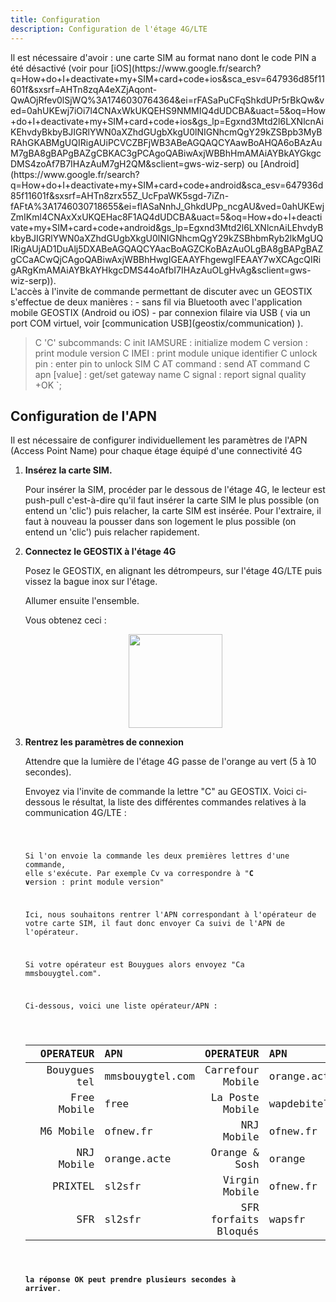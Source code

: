 ```yaml
---
title: Configuration
description: Configuration de l'étage 4G/LTE
---
```



<Aside type="note" title="Avant de commencer">
  Il est nécessaire d'avoir : une carte SIM au format nano dont le code PIN a été désactivé (voir pour [iOS](https://www.google.fr/search?q=How+do+I+deactivate+my+SIM+card+code+ios&sca_esv=647936d85f11601f&sxsrf=AHTn8zqA4eXZjAqont-QwAOjRfev0lSjWQ%3A1746030764364&ei=rFASaPuCFqShkdUPr5rBkQw&ved=0ahUKEwj7iOi7l4CNAxWkUKQEHS9NMMIQ4dUDCBA&uact=5&oq=How+do+I+deactivate+my+SIM+card+code+ios&gs_lp=Egxnd3Mtd2l6LXNlcnAiKEhvdyBkbyBJIGRlYWN0aXZhdGUgbXkgU0lNIGNhcmQgY29kZSBpb3MyBRAhGKABMgUQIRigAUiPCVCZBFjWB3ABeAGQAQCYAawBoAHQA6oBAzAuM7gBA8gBAPgBAZgCBKAC3gPCAgoQABiwAxjWBBhHmAMAiAYBkAYGkgcDMS4zoAf7B7IHAzAuM7gH2QM&sclient=gws-wiz-serp) ou [Android](https://www.google.fr/search?q=How+do+I+deactivate+my+SIM+card+code+android&sca_esv=647936d85f11601f&sxsrf=AHTn8zrx55Z_UcFpaWK5sgd-7iZn-fAFtA%3A1746030718655&ei=flASaNnhJ_GhkdUPp_ncgAU&ved=0ahUKEwjZmIKml4CNAxXxUKQEHac8F1AQ4dUDCBA&uact=5&oq=How+do+I+deactivate+my+SIM+card+code+android&gs_lp=Egxnd3Mtd2l6LXNlcnAiLEhvdyBkbyBJIGRlYWN0aXZhdGUgbXkgU0lNIGNhcmQgY29kZSBhbmRyb2lkMgUQIRigAUjAD1DuAlj5DXABeAGQAQCYAacBoAGZCKoBAzAuOLgBA8gBAPgBAZgCCaACwQjCAgoQABiwAxjWBBhHwgIGEAAYFhgewgIFEAAY7wXCAgcQIRigARgKmAMAiAYBkAYHkgcDMS44oAfbI7IHAzAuOLgHvAg&sclient=gws-wiz-serp)).
</Aside>

<Aside type="note" title="Accès à l'invite de commande">
  L'accès à l'invite de commande permettant de discuter avec un GEOSTIX s'effectue de deux manières : 
  - sans fil via Bluetooth avec l'application mobile GEOSTIX (Android ou iOS)
  - par connexion filaire via USB ( via un port COM virtuel, voir [communication USB](geostix/communication) ).
</Aside>


>C
'C' subcommands:
  C init IAMSURE : initialize modem
  C version : print module version
  C IMEI : print module unique identifier
  C unlock pin : enter pin to unlock SIM
  C AT command : send AT command
  C apn [value] : get/set gateway name
  C signal : report signal quality
+OK
>`;
  
## Configuration de l'APN

Il est nécessaire de configurer individuellement les paramètres de l'APN (Access Point Name) pour chaque étage équipé d'une connectivité 4G

<Steps>

1. **Insérez la carte SIM.**
    
    Pour insérer la SIM, procéder par le dessous de l'étage 4G, le lecteur est push-pull c'est-à-dire qu'il faut insérer la carte SIM le plus possible (on entend un 'clic') puis relacher, la carte SIM est insérée. Pour l'extraire, il faut à nouveau la pousser dans son logement le plus possible (on entend un 'clic') puis relacher rapidement.
2. **Connectez le GEOSTIX à l'étage 4G**

    Posez le GEOSTIX, en alignant les détrompeurs, sur l'étage 4G/LTE puis vissez la bague inox sur l'étage.
    
    Allumer ensuite l'ensemble.

    Vous obtenez ceci :
    <div style="display: flex; justify-content: center; gap: 2rem;">
      <img src="/images/layers/layer4g/geostix_4g.png" width="150" />
    </div>

3. **Rentrez les paramètres de connexion**

    Attendre que la lumière de l'étage 4G passe de l'orange au vert (5 à 10 secondes).

    Envoyez via l'invite de commande la lettre "C" au GEOSTIX. Voici ci-dessous le résultat, la liste des différentes commandes relatives à la communication 4G/LTE :

    <Code code={cmdC} lang="js" title="cmd C" frame="terminal" />
  

    Si l'on envoie la commande les deux premières lettres d'une commande, elle s'exécute. Par exemple Cv va correspondre à "**C v**ersion : print module version"

    Ici, nous souhaitons rentrer l'APN correspondant à l'opérateur de votre carte SIM, il faut donc envoyer Ca suivi de l'APN de l'opérateur.
    
    Si votre opérateur est Bouygues alors envoyez "Ca mmsbouygtel.com".

    Ci-dessous, voici une liste opérateur/APN :

    <table>
      <thead>
        <tr>
          <th style="text-align: left;"></th>
          <th style="text-align: right;">OPERATEUR</th>
          <th style="text-align: left;">APN</th>
          <th style="text-align: right;">OPERATEUR</th>
          <th style="text-align: left;">APN</th>
        </tr>
      </thead>
      <tbody>
        <tr>
          <td style="text-align: left;"></td>
          <td style="text-align: right;">Bouygues tel</td>
          <td style="text-align: left;">mmsbouygtel.com</td>
          <td style="text-align: right;">Carrefour Mobile</td>
          <td style="text-align: left;">orange.acte</td>
        </tr>
        <tr>
          <td></td>
          <td style="text-align: right;">Free Mobile</td>
          <td style="text-align: left;">free</td>
          <td style="text-align: right;">La Poste Mobile</td>
          <td style="text-align: left;">wapdebitel</td>
        </tr>
        <tr>
          <td></td>
          <td style="text-align: right;">M6 Mobile</td>
          <td style="text-align: left;">ofnew.fr</td>
          <td style="text-align: right;">NRJ Mobile</td>
          <td style="text-align: left;">ofnew.fr</td>
        </tr>
        <tr>
          <td></td>
          <td style="text-align: right;">NRJ Mobile</td>
          <td style="text-align: left;">orange.acte</td>
          <td style="text-align: right;">Orange & Sosh</td>
          <td style="text-align: left;">orange</td>
        </tr>
        <tr>
          <td></td>
          <td style="text-align: right;">PRIXTEL</td>
          <td style="text-align: left;">sl2sfr</td>
          <td style="text-align: right;">Virgin Mobile</td>
          <td style="text-align: left;">ofnew.fr</td>
        </tr>
        <tr>
          <td></td>
          <td style="text-align: right;">SFR</td>
          <td style="text-align: left;">sl2sfr</td>
          <td style="text-align: right;">SFR forfaits Bloqués</td>
          <td style="text-align: left;">wapsfr</td>
        </tr>
      </tbody>
    </table>

    **la réponse OK peut prendre plusieurs secondes à arriver**.

</Steps>